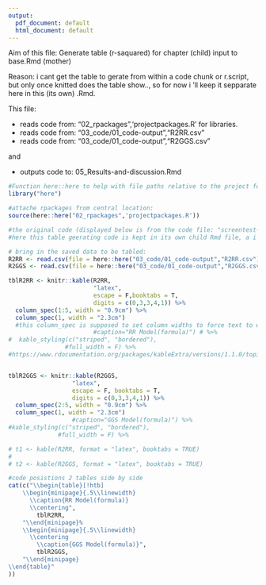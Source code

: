 ```yaml
---
output:
  pdf_document: default
  html_document: default
---
```

Aim of this file:
Generate table (r-saquared) for chapter (child) input to base.Rmd (mother)

Reason: i cant get the table to gerate from within a code chunk or r.script, but only once knitted does the table show.., so for now i 'll keep it sepparate here in this (its own) .Rmd.

This file:

+ reads code from: "02_rpackages",'projectpackages.R' for libraries.
+ reads code from: "03_code/01_code-output","R2RR.csv"
+ reads code from: "03_code/01_code-output","R2GGS.csv"

and

+ outputs code to: 05_Results-and-discussion.Rmd



```r
#Function here::here to help with file paths relative to the project folder:
library("here")
```


```r
#attache rpackages from central location:
source(here::here("02_rpackages",'projectpackages.R'))

```


```r
#the original code (displayed below is from the code file: "screentest-19oct2014.Rmd"). another copy is in a code testing file:" testSideBySidePlot.Rmd.
#here this table geerating code is kept in its own child Rmd file, a i could not get it to save a table for simple inclusion into the results discussion section. Having the code in oits own rmd file generates the pdf of the table only , and this way there is an image file of the table.

```


```r

# bring in the saved data to be tabled:
R2RR <- read.csv(file = here::here("03_code/01_code-output","R2RR.csv"))
R2GGS <- read.csv(file = here::here("03_code/01_code-output","R2GGS.csv"))

tblR2RR <- knitr::kable(R2RR,
                        "latex",
                        escape = F,booktabs = T, 
                        digits = c(0,3,3,4,1)) %>% 
  column_spec(1:5, width = "0.9cm") %>% 
  column_spec(1, width = "2.3cm")
  #this column_spec is supposed to set column widths to force text to wrap inside the colmn #https://community.rstudio.com/t/wrap-column-name-in-pdf-table-from-knitr-kable/3278/4)
                        #caption="RR Model(formula)") # %>%
#  kable_styling(c("striped", "bordered"), 
                #full_width = F) %>% 
#https://www.rdocumentation.org/packages/kableExtra/versions/1.1.0/topics/column_spec


tblR2GGS <- knitr::kable(R2GGS,
                  "latex",
                  escape = F, booktabs = T, 
                  digits = c(0,3,3,4,1)) %>% 
  column_spec(2:5, width = "0.9cm") %>% 
  column_spec(1, width = "2.3cm")
                  #caption="GGS Model(formula)") %>%
#kable_styling(c("striped", "bordered"), 
              #full_width = F) %>% 

# t1 <- kable(R2RR, format = "latex", booktabs = TRUE)
# 
# t2 <- kable(R2GGS, format = "latex", booktabs = TRUE)

#code posistions 2 tables side by side
cat(c("\\begin{table}[!htb]
    \\begin{minipage}{.5\\linewidth}
      \\caption{RR Model(formula)}
      \\centering",
        tblR2RR,
    "\\end{minipage}%
    \\begin{minipage}{.5\\linewidth}
      \\centering
        \\caption{GGS Model(formula)}",
        tblR2GGS,
    "\\end{minipage} 
\\end{table}"
))  



```